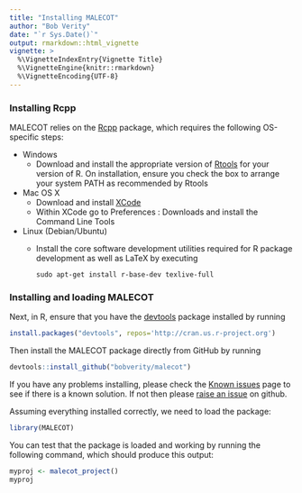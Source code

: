 ```yaml
---
title: "Installing MALECOT"
author: "Bob Verity"
date: "`r Sys.Date()`"
output: rmarkdown::html_vignette
vignette: >
  %\VignetteIndexEntry{Vignette Title}
  %\VignetteEngine{knitr::rmarkdown}
  %\VignetteEncoding{UTF-8}
---
```


### Installing Rcpp

MALECOT relies on the [Rcpp](https://cran.r-project.org/web/packages/Rcpp/index.html) package, which requires the following OS-specific steps:

* Windows
    - Download and install the appropriate version of [Rtools](https://cran.rstudio.com/bin/windows/Rtools/) for your version of R. On installation, ensure you check the box to arrange your system PATH as recommended by Rtools
* Mac OS X
    - Download and install [XCode](http://itunes.apple.com/us/app/xcode/id497799835?mt=12)
    - Within XCode go to Preferences : Downloads and install the Command Line Tools
* Linux (Debian/Ubuntu)
    - Install the core software development utilities required for R package development as well as LaTeX by executing
    
        ```{}
        sudo apt-get install r-base-dev texlive-full
        ```

### Installing and loading MALECOT

Next, in R, ensure that you have the [devtools](https://www.rstudio.com/products/rpackages/devtools/) package installed by running

```r
install.packages("devtools", repos='http://cran.us.r-project.org')
```

Then install the MALECOT package directly from GitHub by running

```r
devtools::install_github("bobverity/malecot")
```

If you have any problems installing, please check the [Known issues](https://bobverity.github.io/malecot/articles/known-issues.html) page to see if there is a known solution. If not then please [raise an issue](https://github.com/bobverity/malecot/issues) on github.

Assuming everything installed correctly, we need to load the package:

```r
library(MALECOT)
```

You can test that the package is loaded and working by running the following command, which should produce this output:

```r
myproj <- malecot_project()
myproj
```

